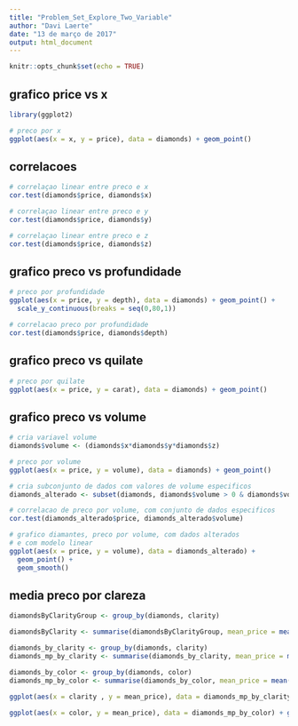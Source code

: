 ```yaml
---
title: "Problem_Set_Explore_Two_Variable"
author: "Davi Laerte"
date: "13 de março de 2017"
output: html_document
---
```


```r
knitr::opts_chunk$set(echo = TRUE)
```

## grafico price vs x

```r
library(ggplot2)

# preco por x
ggplot(aes(x = x, y = price), data = diamonds) + geom_point()
```

## correlacoes

```r

# correlaçao linear entre preco e x
cor.test(diamonds$price, diamonds$x)

# correlaçao linear entre preco e y
cor.test(diamonds$price, diamonds$y)

# correlaçao linear entre preco e z
cor.test(diamonds$price, diamonds$z)
```

## grafico preco vs profundidade

```r
# preco por profundidade
ggplot(aes(x = price, y = depth), data = diamonds) + geom_point() +
  scale_y_continuous(breaks = seq(0,80,1))

# correlacao preco por profundidade
cor.test(diamonds$price, diamonds$depth)
```

## grafico preco vs quilate

```r
# preco por quilate
ggplot(aes(x = price, y = carat), data = diamonds) + geom_point()
```

## grafico preco vs volume

```r
# cria variavel volume
diamonds$volume <- (diamonds$x*diamonds$y*diamonds$z)

# preco por volume
ggplot(aes(x = price, y = volume), data = diamonds) + geom_point()

# cria subconjunto de dados com valores de volume especificos
diamonds_alterado <- subset(diamonds, diamonds$volume > 0 & diamonds$volume < 800)

# correlacao de preco por volume, com conjunto de dados especificos
cor.test(diamonds_alterado$price, diamonds_alterado$volume)

# grafico diamantes, preco por volume, com dados alterados
# e com modelo linear
ggplot(aes(x = price, y = volume), data = diamonds_alterado) +
  geom_point() +
  geom_smooth()
```

## media preco por clareza

```r

diamondsByClarityGroup <- group_by(diamonds, clarity)

diamondsByClarity <- summarise(diamondsByClarityGroup, mean_price = mean(price), median_price = median(price), min_price = min(price), max_price = max(price), n = n())

diamonds_by_clarity <- group_by(diamonds, clarity)
diamonds_mp_by_clarity <- summarise(diamonds_by_clarity, mean_price = mean(price))

diamonds_by_color <- group_by(diamonds, color)
diamonds_mp_by_color <- summarise(diamonds_by_color, mean_price = mean(price))

ggplot(aes(x = clarity , y = mean_price), data = diamonds_mp_by_clarity) + geom_bar(stat="identity")

ggplot(aes(x = color, y = mean_price), data = diamonds_mp_by_color) + geom_bar(stat="identity")
```
